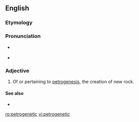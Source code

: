 ==English==


===Etymology===

{{prefix|petro|genetic|lang=en}}

===Pronunciation===

* {{a|US}} {{IPA|pɛtɹoʊdʒəˈnɛtɪk|lang=en}}
*{{rhymes|ɛtɪk|lang=en}}

===Adjective===
{{en-adj|-}}

# {{context|geology|lang=en}} Of or pertaining to [[petrogenesis]], the creation of new rock.

====See also====
*{{pedialite|petrogenesis}}

[[ro:petrogenetic]]
[[vi:petrogenetic]]